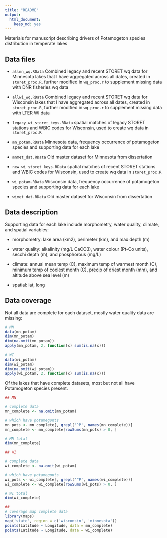 ```yaml
---
title: "README"
output: 
  html_document:
    keep_md: yes
---
```


Materials for manuscript describing drivers of Potamogeton species distribution in temperate lakes

## Data files

* `allmn_wq.RData` Combined legacy and recent STORET wq data for Minnesota lakes that I have aggregated across all dates, created in `storet_proc.R`, further modified in `wq_proc.r` to supplement missing data with DNR fisheries wq data

* `allwi_wq.RData` Combined legacy and recent STORET wq data for Wisconsin lakes that I have aggregated across all dates, created in `storet_proc.R`, further modified in `wq_proc.r` to supplement missing data with LTER WI data

* `legacy_wi_storet_keys.RData` spatial matches of legacy STORET stations and WBIC codes for Wisconsin, used to create wq data in `storet_proc.R`

* `mn_potam.RData` Minnesota data, frequency occurrence of potamogeton species and supporting data for each lake

* `mnmet_dat.RData` Old master dataset for Minnesota from dissertation 

* `new_wi_storet_keys.RData` spatial matches of recent STORET stations and WBIC codes for Wisconsin, used to create wq data in `storet_proc.R`

* `wi_potam.RData` Wisconsin data, frequency occurrence of potamogeton species and supporting data for each lake

* `wimet_dat.RData` Old master dataset for Wisconsin from dissertation

## Data description

Supporting data for each lake include morphometry, water quality, climate, and spatial variables:

* morphometry: lake area (km2), perimeter (km), and max depth (m)

* water quality: alkalinity (mg/L CaCO3), water colour (Pt-Co units), secchi depth (m), and phosphorous (mg/L)

* climate:  annual mean temp (C), maximum temp of warmest month (C), minimum temp of coolest month (C), precip of driest month (mm), and altitude above sea level (m)

* spatial: lat, long

## Data coverage

Not all data are complete for each dataset, mostly water quality data are missing:

```r
# MN
data(mn_potam)
dim(mn_potam)
dim(na.omit(mn_potam))
apply(mn_potam, 2, function(x) sum(is.na(x)))
  
# WI
data(wi_potam)
dim(wi_potam)
dim(na.omit(wi_potam))
apply(wi_potam, 2, function(x) sum(is.na(x)))
```

Of the lakes that have complete datasets, most but not all have Potamogeton species present.

```r
## MN

# complete data
mn_complete <- na.omit(mn_potam)

# which have potamegonts
mn_pots <- mn_complete[, grepl('^P', names(mn_complete))]
mn_complete <- mn_complete[rowSums(mn_pots) > 0, ]

# MN total
dim(mn_complete)

## WI

# complete data
wi_complete <- na.omit(wi_potam)

# which have potamegonts
wi_pots <- wi_complete[, grepl('^P', names(wi_complete))]
wi_complete <- wi_complete[rowSums(wi_pots) > 0, ]

# WI total
dim(wi_complete)

##
# coverage map complete data
library(maps)
map('state', region = c('wisconsin', 'minnesota'))
points(Latitude ~ Longitude, data = mn_complete)
points(Latitude ~ Longitude, data = wi_complete) 

```


